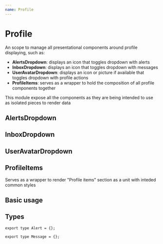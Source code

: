 ```yaml
---
name: Profile
---
```



# Profile

An scope to manage all presentational components around profile displaying, such as:

- **AlertsDropdown**: displays an icon that toggles dropdown with alerts
- **InboxDropdown**: displays an icon that toggles dropdown with messages
- **UserAvatarDropdown**: displays an icon or picture if available that toggles dropdown with profile actions
- **ProfileItems**: serves as a wrapper to hold the composition of all profile components together

This module expose all the components as they are being intended to use as isolated pieces to render data

## AlertsDropdown

<PropsTable of={AlertsDropdown} />

## InboxDropdown

<PropsTable of={InboxDropdown} />

## UserAvatarDropdown

<PropsTable of={UserAvatarDropdown} />

## ProfileItems

Serves as a wrapper to render "Profile items" section as a unit with inteded common styles

## Basic usage

<Playground>
  <ProfileItems>
    <AlertsDropdown alerts={[notifications[1]]} />
    <InboxDropdown messages={[notifications[0], notifications[2]]} />
    <UserAvatarDropdown user={{}} />
  </ProfileItems>
</Playground>

## Types

```
export type Alert = {};
```

```
export type Message = {};
```
